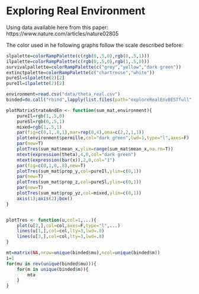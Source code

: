 


# Exploring Real Environment

Using data available here from this paper: https://www.nature.com/articles/nature02805

The color used in he following graphs follow the scale described before: 


```r
slpalette=colorRampPalette(c(rgb(0,.5,0),rgb(0,.5,1)))
ilpalette=colorRampPalette(c(rgb(0,.5,0),rgb(1,.5,0)))
survivalpallette=colorRampPalette(c("grey","yellow","dark green"))
extinctpalette=colorRampPalette(c("chartreuse","white"))
pureSl=slpalette(2)[2]
pureIl=ilpalette(2)[2]

environment=read.csv("data/theta_real.csv")
binded=do.call("rbind",lapply(list.files(path="exploreRealEnvBESTfull",recursive=T,full.names=T,pattern="*cross*"),function(u){load(u);return(binded)}))

plotMatrixStrateAndEn <- function(sum_mat,environment){
    pureIl=rgb(1,.5,0)
    pureSl=rgb(0,.5,1)
    mixed=rgb(1,.5,1)
    par(fig=c(0,1,.8,1),mar=rep(0,4),oma=c(2,2,1,1))
    plot(environment$permille,col="dark green",lwd=1,type="l",axes=F)
    par(new=T)
    plotTres(sum_mat$mean_x,ylim=range(sum_mat$mean_x,na.rm=T))
    mtext(expression(theta),4,0,col="dark green")
    mtext(expression(bar(x)),2,0,col="1")
    par(fig=c(0,1,0,.8),new=T)
    plotTres(sum_mat$prop_y,col=pureIl,ylim=c(0,1))
    par(new=T)
    plotTres(sum_mat$prop_z,col=pureSl,ylim=c(0,1))
    par(new=T)
    plotTres(sum_mat$prop_yz,col=mixed,ylim=c(0,1))
    axis(1);axis(2);box()
}


plotTres <- function(u,col=1,...){
    plot(u[2,],col=col,axes=F,type="l",...)
    lines(u[1,],col=col,lty=3,lwd=.8)
    lines(u[3,],col=col,lty=3,lwd=.8)
}
```
```r
mt=matrix(NA,nrow=unique(binded$mu),ncol=unique(binded$m))
i=1
for(mu in rev(unique(binded$mu))){
    for(m in unique(binded$m)){
        mta
    }
}
```


